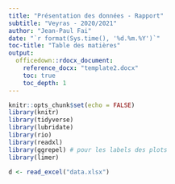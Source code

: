 ```yaml
---
title: "Présentation des données - Rapport"
subtitle: "Veyras - 2020/2021"
author: "Jean-Paul Fai"
date: "`r format(Sys.time(), '%d.%m.%Y')`"
toc-title: "Table des matières"
output:
  officedown::rdocx_document:
    reference_docx: "template2.docx"
    toc: true
    toc_depth: 1
---
```


```r
knitr::opts_chunk$set(echo = FALSE)
library(knitr)
library(tidyverse)
library(lubridate)
library(rio)
library(readxl)
library(ggrepel) # pour les labels des plots
library(limer)
```

```r

d <- read_excel("data.xlsx")

```



